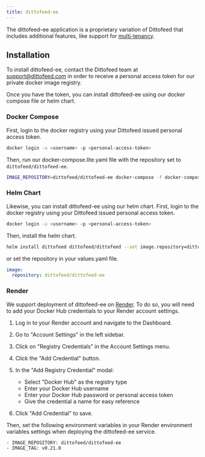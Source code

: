 ```yaml
---
title: dittofeed-ee
---
```


The dittofeed-ee application is a proprietary variation of Dittofeed that includes additional features, like support for [multi-tenancy](/docs/deployment/self-hosted/auth-modes/multi-tenant).


## Installation

To install dittofeed-ee, contact the Dittofeed team at [support@dittofeed.com](mailto:support@dittofeed.com) in order to receive a personal access token for our private docker image registry.

Once you have the token, you can install dittofeed-ee using our docker compose file or helm chart.

### Docker Compose

First, login to the docker registry using your Dittofeed issued personal access token.

```bash
docker login -u <username> -p <personal-access-token> 
```

Then, run our docker-compose.lite.yaml file with the repository set to `dittofeed/dittofeed-ee`.

```bash
IMAGE_REPOSITORY=dittofeed/dittofeed-ee docker-compose -f docker-compose.lite.yaml up -d
```

### Helm Chart

Likewise, you can install dittofeed-ee using our helm chart. First, login to the docker registry using your Dittofeed issued personal access token.

```bash
docker login -u <username> -p <personal-access-token> 
```

Then, install the helm chart.

```bash
helm install dittofeed dittofeed/dittofeed --set image.repository=dittofeed/dittofeed-ee
```

or set the repository in your values.yaml file.

```yaml
image:
  repository: dittofeed/dittofeed-ee
```

### Render

We support deployment of dittofeed-ee on [Render](https://render.com). To do so, you will need to add your Docker Hub credentials to your Render account settings.

1. Log in to your Render account and navigate to the Dashboard.

2. Go to "Account Settings" in the left sidebar.

3. Click on "Registry Credentials" in the Account Settings menu.

4. Click the "Add Credential" button.

5. In the "Add Registry Credential" modal:
   - Select "Docker Hub" as the registry type
   - Enter your Docker Hub username
   - Enter your Docker Hub password or personal access token
   - Give the credential a name for easy reference

6. Click "Add Credential" to save.

Then, set the following environment variables in your Render environment variables settings when deploying the dittofeed-ee service.

```
- IMAGE_REPOSITORY: dittofeed/dittofeed-ee
- IMAGE_TAG: v0.21.0
```
